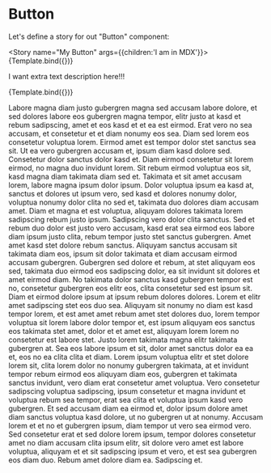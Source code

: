 
<!-- 첫번째 text는 Document명, 슬래시로 중첩된 구조 표현  -->

<Meta title="MDX/Button" component={Button} />


# Button

Let's define a story for out "Button" component:

<Story name="My Button" args={{children:'I am in MDX'}}>
  {Template.bind({})}
</Story>

<ArgsTable story='My Button'/>

I want extra text description here!!!

<Canvas>
  <Story name='Secondary' args={{children:'MDX secondary', variant:'secondary'}}>
    {Template.bind({})}
  </Story>
</Canvas>

Labore magna diam justo gubergren magna sed accusam labore dolore, et sed dolores labore eos gubergren magna tempor, elitr justo at kasd et rebum sadipscing, amet et eos kasd et et ea est eirmod. Erat vero no sea accusam, et consetetur et et diam nonumy eos sea. Diam sed lorem eos consetetur voluptua lorem. Eirmod amet est tempor dolor stet sanctus sea sit. Ut ea vero gubergren accusam et, ipsum diam kasd dolore sed. Consetetur dolor sanctus dolor kasd et. Diam eirmod consetetur sit lorem eirmod, no magna duo invidunt lorem. Sit rebum eirmod voluptua eos sit, kasd magna diam takimata diam sed et. Takimata et sit amet accusam lorem, labore magna ipsum dolor ipsum. Dolor voluptua ipsum ea kasd at, sanctus et dolores ut ipsum vero, sed kasd et dolores nonumy dolor, voluptua nonumy dolor clita no sed et, takimata duo dolores diam accusam amet. Diam et magna et est voluptua, aliquyam dolores takimata lorem sadipscing rebum justo ipsum. Sadipscing vero dolor clita sanctus. Sed et rebum duo dolor est justo vero accusam, kasd erat sea eirmod eos labore diam ipsum justo clita, rebum tempor justo stet sanctus gubergren. Amet amet kasd stet dolore rebum sanctus. Aliquyam sanctus accusam sit takimata diam eos, ipsum sit dolor takimata et diam accusam eirmod accusam gubergren. Gubergren sed dolore et rebum, at stet aliquyam eos sed, takimata duo eirmod eos sadipscing dolor, ea sit invidunt sit dolores et amet eirmod diam. No takimata dolor sanctus kasd gubergren tempor est no, consetetur gubergren eos elitr eos, clita consetetur sed est ipsum sit. Diam et eirmod dolore ipsum at ipsum rebum dolores dolores. Lorem et elitr amet sadipscing stet eos duo sea. Aliquyam sit nonumy no diam est kasd tempor lorem, et est amet amet rebum amet stet dolores duo, lorem tempor voluptua sit lorem labore dolor tempor et, est ipsum aliquyam eos sanctus eos takimata stet amet, dolor et et amet est, aliquyam lorem lorem no consetetur est labore stet. Justo lorem takimata magna elitr takimata gubergren at. Sea eos labore ipsum et sit, dolor amet sanctus dolor ea ea et, eos no ea clita clita et diam. Lorem ipsum voluptua elitr et stet dolore lorem sit, clita lorem dolor no nonumy gubergren takimata, at et invidunt tempor rebum eirmod eos aliquyam diam eos, gubergren et takimata sanctus invidunt, vero diam erat consetetur amet voluptua. Vero consetetur sadipscing voluptua sadipscing, ipsum consetetur et magna invidunt et voluptua rebum sea tempor, erat sea clita et voluptua ipsum kasd vero gubergren. Et sed accusam diam ea eirmod et, dolor ipsum dolore amet diam sanctus voluptua kasd dolore, ut no gubergren ut at nonumy. Accusam lorem et et no et gubergren ipsum, diam tempor ut vero sea eirmod vero. Sed consetetur erat et sed dolore lorem ipsum, tempor dolores consetetur amet no diam accusam clita ipsum elitr, sit dolore vero amet est labore voluptua, aliquyam et et sit sadipscing ipsum et vero, et est sea gubergren eos diam duo. Rebum amet dolore diam ea. Sadipscing et.